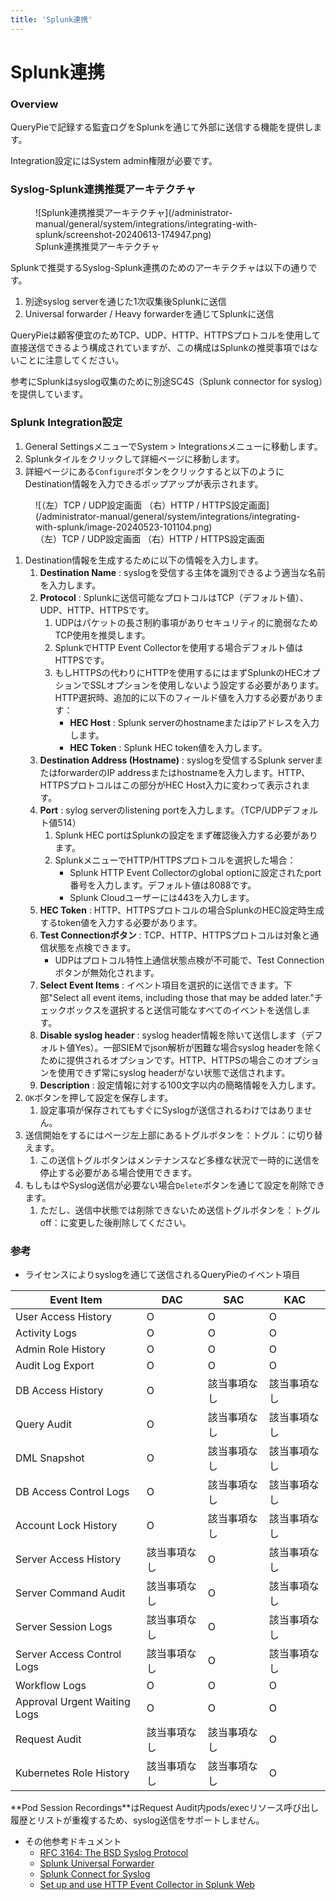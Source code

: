 ```yaml
---
title: 'Splunk連携'
---
```



# Splunk連携

### Overview

QueryPieで記録する監査ログをSplunkを通じて外部に送信する機能を提供します。

<Callout type="info">
Integration設定にはSystem admin権限が必要です。
</Callout>


### Syslog-Splunk連携推奨アーキテクチャ

<figure data-layout="center" data-align="center">
![Splunk連携推奨アーキテクチャ](/administrator-manual/general/system/integrations/integrating-with-splunk/screenshot-20240613-174947.png)
<figcaption>
Splunk連携推奨アーキテクチャ
</figcaption>
</figure>

Splunkで推奨するSyslog-Splunk連携のためのアーキテクチャは以下の通りです。

1. 別途syslog serverを通じた1次収集後Splunkに送信
2. Universal forwarder / Heavy forwarderを通じてSplunkに送信

<Callout type="important">
QueryPieは顧客便宜のためTCP、UDP、HTTP、HTTPSプロトコルを使用して直接送信できるよう構成されていますが、この構成はSplunkの推奨事項ではないことに注意してください。
</Callout>

参考にSplunkはsyslog収集のために別途SC4S（Splunk connector for syslog）を提供しています。


### Splunk Integration設定

1. General SettingsメニューでSystem &gt; Integrationsメニューに移動します。
2. Splunkタイルをクリックして詳細ページに移動します。
3. 詳細ページにある`Configure`ボタンをクリックすると以下のようにDestination情報を入力できるポップアップが表示されます。

<figure data-layout="center" data-align="center">
![（左）TCP / UDP設定画面 （右）HTTP / HTTPS設定画面](/administrator-manual/general/system/integrations/integrating-with-splunk/image-20240523-101104.png)
<figcaption>
（左）TCP / UDP設定画面 （右）HTTP / HTTPS設定画面
</figcaption>
</figure>

1. Destination情報を生成するために以下の情報を入力します。
    1.  **Destination Name** : syslogを受信する主体を識別できるよう適当な名前を入力します。
    2.  **Protocol**  : Splunkに送信可能なプロトコルはTCP（デフォルト値）、UDP、HTTP、HTTPSです。
        1. UDPはパケットの長さ制約事項がありセキュリティ的に脆弱なためTCP使用を推奨します。
        2. SplunkでHTTP Event Collectorを使用する場合デフォルト値はHTTPSです。
        3. もしHTTPSの代わりにHTTPを使用するにはまずSplunkのHECオプションでSSLオプションを使用しないよう設定する必要があります。HTTP選択時、追加的に以下のフィールド値を入力する必要があります：
            *  **HEC Host**  : Splunk serverのhostnameまたはipアドレスを入力します。
            *  **HEC Token**  : Splunk HEC token値を入力します。
    3.  **Destination Address (Hostname)** : syslogを受信するSplunk serverまたはforwarderのIP addressまたはhostnameを入力します。HTTP、HTTPSプロトコルはこの部分がHEC Host入力に変わって表示されます。
    4.  **Port**  : sylog serverのlistening portを入力します。（TCP/UDPデフォルト値514）
        1. Splunk HEC portはSplunkの設定をまず確認後入力する必要があります。
        2. SplunkメニューでHTTP/HTTPSプロトコルを選択した場合：
            * Splunk HTTP Event Collectorのglobal optionに設定されたport番号を入力します。デフォルト値は8088です。
            * Splunk Cloudユーザーには443を入力します。
    5.  **HEC Token** : HTTP、HTTPSプロトコルの場合SplunkのHEC設定時生成するtoken値を入力する必要があります。
    6.  **Test Connectionボタン**  : TCP、HTTP、HTTPSプロトコルは対象と通信状態を点検できます。
        * UDPはプロトコル特性上通信状態点検が不可能で、Test Connectionボタンが無効化されます。
    7.  **Select Event Items**  : イベント項目を選択的に送信できます。下部"Select all event items, including those that may be added later."チェックボックスを選択すると送信可能なすべてのイベントを送信します。
    8.  **Disable syslog header**  : syslog header情報を除いて送信します（デフォルト値Yes）。一部SIEMでjson解析が困難な場合syslog headerを除くために提供されるオプションです。HTTP、HTTPSの場合このオプションを使用できず常にsyslog headerがない状態で送信されます。
    9.  **Description** : 設定情報に対する100文字以内の簡略情報を入力します。
2. `OK`ボタンを押して設定を保存します。
    1. 設定事項が保存されてもすぐにSyslogが送信されるわけではありません。
3. 送信開始をするにはページ左上部にあるトグルボタンを：トグル：に切り替えます。
    1. この送信トグルボタンはメンテナンスなど多様な状況で一時的に送信を停止する必要がある場合使用できます。
4. もしもはやSyslog送信が必要ない場合`Delete`ボタンを通じて設定を削除できます。
    1. ただし、送信中状態では削除できないため送信トグルボタンを：トグルoff：に変更した後削除してください。


### 参考

* ライセンスによりsyslogを通じて送信されるQueryPieのイベント項目

|  **Event Item**               |  **DAC**  |  **SAC**  |  **KAC**  |
| ----------------------------- | --------- | --------- | --------- |
| User Access History           | O         | O         | O         |
| Activity Logs                 | O         | O         | O         |
| Admin Role History            | O         | O         | O         |
| Audit Log Export              | O         | O         | O         |
| DB Access History             | O         | 該当事項なし   | 該当事項なし   |
| Query Audit                   | O         | 該当事項なし   | 該当事項なし   |
| DML Snapshot                  | O         | 該当事項なし   | 該当事項なし   |
| DB Access Control Logs        | O         | 該当事項なし   | 該当事項なし   |
| Account Lock History          | O         | 該当事項なし   | 該当事項なし   |
| Server Access History         | 該当事項なし   | O         | 該当事項なし   |
| Server Command Audit          | 該当事項なし   | O         | 該当事項なし   |
| Server Session Logs           | 該当事項なし   | O         | 該当事項なし   |
| Server Access Control Logs    | 該当事項なし   | O         | 該当事項なし   |
| Workflow Logs                 | O         | O         | O         |
| Approval Urgent Waiting Logs  | O         | O         | O         |
| Request Audit                 | 該当事項なし   | 該当事項なし   | O         |
| Kubernetes Role History       | 該当事項なし   | 該当事項なし   | O         |

<Callout type="info">
**Pod Session Recordings**はRequest Audit内pods/execリソース呼び出し履歴とリストが重複するため、syslog送信をサポートしません。
</Callout>

* その他参考ドキュメント
    * [RFC 3164: The BSD Syslog Protocol](https://datatracker.ietf.org/doc/html/rfc3164)
    * [Splunk Universal Forwarder](https://www.splunk.com/en_us/blog/learn/splunk-universal-forwarder.html)
    * [Splunk Connect for Syslog](https://splunk.github.io/splunk-connect-for-syslog/main/)
    * [Set up and use HTTP Event Collector in Splunk Web](https://docs.splunk.com/Documentation/SplunkCloud/latest/Data/UsetheHTTPEventCollector)


